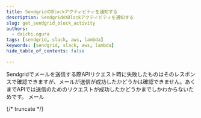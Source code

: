 ```yaml
---
title: SendgridのBlockアクティビティを通知する
description: SendgridのBlockアクティビティを通知する
slug: get_sendgrid_block_activity
authors:
  - daichi.ogura
tags: [sendgrid, slack, aws, lambda]
keywords: [sendgrid, slack, aws, lambda]
hide_table_of_contents: false

---
```


<head>
  <script type="application/ld+json">
    {JSON.stringify({
      "@graph": [
        {
          "@context": "https://schema.org/",
          "@type": "WebSite",
          name: "WeCapital技術ブログ",
          alternateName: "WeCapital技術ブログ",
          url: "https://wecapital-inc.github.io",
        },
      ],
    })}
  </script>
</head>



Sendgridでメールを送信する際APIリクエスト時に失敗したものはそのレスポンスで確認できますが、メールが送信が成功したかどうかは確認できません。あくまでAPIでは送信のためのリクエストが成功したかどうかまでしかわからないためです。
メール


{/* truncate */}

<JobPosting/>
